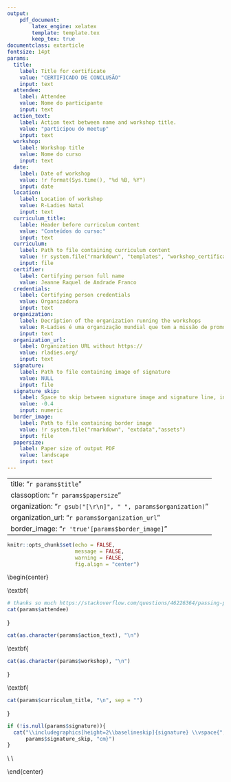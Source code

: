 ---
output: 
    pdf_document: 
        latex_engine: xelatex
        template: template.tex
        keep_tex: true
documentclass: extarticle        
fontsize: 14pt
params:
  title: 
    label: Title for certificate
    value: "CERTIFICADO DE CONCLUSÃO"
    input: text
  attendee:
    label: Attendee
    value: Nome do participante
    input: text
  action_text: 
    label: Action text between name and workshop title.
    value: "participou do meetup"
    input: text
  workshop:
    label: Workshop title
    value: Nome do curso
    input: text
  date: 
    label: Date of workshop
    value: !r format(Sys.time(), "%d %B, %Y")
    input: date
  location:
    label: Location of workshop
    value: R-Ladies Natal
    input: text
  curriculum_title:
    lable: Header before curriculum content
    value: "Conteúdos do curso:"
    input: text
  curriculum:
    label: Path to file containing curriculum content
    value: !r system.file("rmarkdown", "templates", "workshop_certificate", "resources", "default_workshop_contents.md")
    input: file
  certifier:
    label: Certifying person full name
    value: Jeanne Raquel de Andrade Franco
  credentials:
    label: Certifying person credentials
    value: Organizadora 
    input: text
  organization:
    label: Decription of the organization running the workshops
    value: R-Ladies é uma organização mundial que tem a missão de promover a diversidade de gêneros na comunidade do R
    input: text
  organization_url:
    label: Organization URL without https://
    value: rladies.org/
    input: text
  signature:
    label: Path to file containing image of signature
    value: NULL
    input: file
  signature_skip:
    label: Space to skip between signature image and signature line, in cm.
    value: -0.4
    input: numeric
  border_image:
    label: Path to file containing border image
    value: !r system.file("rmarkdown", "extdata","assets")
    input: file
  papersize:
    label: Paper size of output PDF
    value: landscape
    input: text    
---

---
title: "`r params$title`"
classoption: "`r params$papersize`"
organization: "`r gsub("[\r\n]", " ", params$organization)`"
organization_url: "`r params$organization_url`"
border_image: "`r 'true'[params$border_image]`"
---

```{r setup, include=FALSE}
knitr::opts_chunk$set(echo = FALSE,
                      message = FALSE,
                      warning = FALSE, 
                      fig.align = "center")
```

\begin{center}

\Large \textbf{
```{r attendee, results = 'asis'}
# thanks so much https://stackoverflow.com/questions/46226364/passing-parameters-in-rmarkdown-to-the-text-or-headings
cat(params$attendee)
```
}

\vspace{1.3cm}

\normalsize
```{r action_text, results = 'asis'}
cat(as.character(params$action_text), "\n")
```

\vspace{0.8cm}

\Large \textbf{
```{r workshop, results = 'asis'}
cat(as.character(params$workshop), "\n")
```
}
\normalsize

\large \textbf{
```{r location, results = 'asis'}
cat(as.character(params$date), " na comunidade ", params$location, "\n", sep = "")
```
}

\vspace{0.5cm}

\Large \textbf{
```{r curriculum_title, results = 'asis'}
cat(params$curriculum_title, "\n", sep = "")
```
}

\vspace{0.5cm}

\normalsize
\begin{varwidth}{0.8\textwidth}
```{r curriculum, results = 'asis'}
cat(params$curriculum, sep = "\n")
```

\end{varwidth}

\vfill


```{r signature, results = 'asis'}
if (!is.null(params$signature)){
  cat("\\includegraphics[height=2\\baselineskip]{signature} \\vspace{", 
      params$signature_skip, "cm}")
}
```

\rule[0in]{3in}{1pt}\\
\textbf{`r params$certifier`\\
        `r params$credentials`}\\
\vspace{0.8cm}

\end{center}
